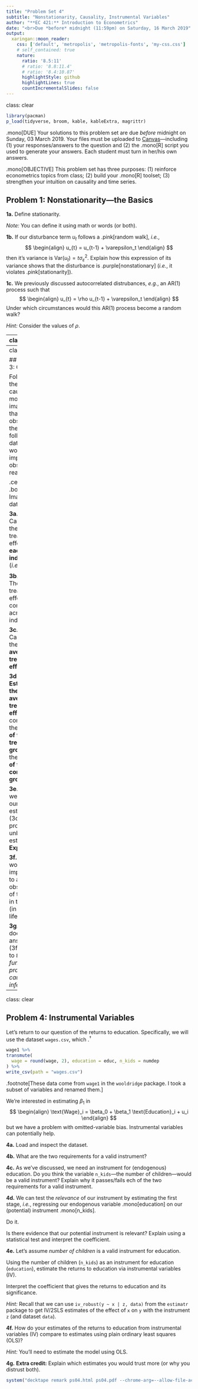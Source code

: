 ```yaml
---
title: "Problem Set 4"
subtitle: "Nonstationarity, Causality, Instrumental Variables"
author: "**EC 421:** Introduction to Econometrics"
date: "<br>Due *before* midnight (11:59pm) on Saturday, 16 March 2019"
output:
  xaringan::moon_reader:
    css: ['default', 'metropolis', 'metropolis-fonts', 'my-css.css']
    # self_contained: true
    nature:
      ratio: '8.5:11'
      # ratio: '8.8:11.4'
      # ratio: '8.4:10.87'
      highlightStyle: github
      highlightLines: true
      countIncrementalSlides: false
---
```

class: clear

```R
library(pacman)
p_load(tidyverse, broom, kable, kableExtra, magrittr)
```

.mono[DUE] Your solutions to this problem set are due *before* midnight on Sunday, 03 March 2019. Your files must be uploaded to [Canvas](https://canvas.uoregon.edu/)—including (1) your responses/answers to the question and (2) the .mono[R] script you used to generate your answers. Each student must turn in her/his own answers.

.mono[OBJECTIVE] This problem set has three purposes: (1) reinforce econometrics topics from class; (2) build your .mono[R] toolset; (3) strengthen your intuition on causality and time series.

## Problem 1: Nonstationarity—the Basics

**1a.** Define stationarity.

*Note:* You can define it using math or words (or both).

**1b.** If our disturbance term $u_t$ follows a .pink[random walk], *i.e.*,
$$
\begin{align}
  u_{t} = u_{t-1} + \varepsilon_t
\end{align}
$$
then it's variance is $\mathop{\text{Var}} \left( u_t \right) = t \sigma_{\varepsilon}^2$. Explain how this expression of its variance shows that the disturbance is .purple[nonstationary] (*i.e.*, it violates .pink[stationarity]).

**1c.** We previously discussed autocorrelated distrubances, *e.g.*, an AR(1) process such that
$$
\begin{align}
  u_{t} = \rho u_{t-1} + \varepsilon_t
\end{align}
$$
Under which circumstances would this AR(1) process become a random walk?

*Hint:* Consider the values of $\rho$.

---
class: clear

## Problem 2: Nonstationarity—the Simulation

In this problem, we are going to create two independent, .hi-purple[nonstationary] time series. Specifically, we'll create two random walks. Then, we'll regress the first random walk on the second random walk.

*Hint:* Generating random walks is *nearly* identical to generating AR(1) processes, as you did in lab.

**2a.** Generate the first 30-period random walk. We will name it `v`.
$$
\begin{align}
  v_t = v_{t-1} + \varepsilon_t
\end{align}
$$
where $\varepsilon_t$ comes from a normal distribution with mean 0 and standard deviation 1.

Here is some .mono[R] to help.

```R
# Set a seed (so your results stay the same)
set.seed(123)
# Generate the initial number, (this will be v[1])
v <- rnorm(1, mean = 0, sd = 1)
# For loop to create the random walk
for (t in 2:30) {
  # Create the 'next' observation
  ...
}
```
while you're filling in the `for` loop, keep in mind (**1**) our equation for the random walk at the beginning of this question (meaning $v_t$ depends upon $v_{t-1}$ and $\varepsilon_t$) and (**2**) the fact that you can reference different observations in .mono[R], *e.g.*,

- `v[t]` refers to the $t$.super[th] observation
- `v[t-1]` refers to the $(t-1)$.super[th] observation
- `v[3]` refers to the $3$.super[rd] observation

If you need more help on for loops, don't forget there are lab materials on Canvas and resources online (*e.g.*, [datamentor.io](https://www.datamentor.io/r-programming/for-loop/) and [datacamp.com](https://www.datacamp.com/community/tutorials/tutorial-on-loops-in-r) have lots of resources).

**2b.** Generate a second 30-period random walk called `w`. This part is exactly the same as (2a), but you **use a different seed** (*i.e.*, `set.seed(456)`) and **name the variable** `w`.

**2c.** We .orange[independently] generated these two time series. Ideally (from a statistical point of view), should we find a statistically significant relationship between the two series? Explain.

**2d.** Regress `w` on `v`. Report the results from the $t$ test. Do they match your expectations from (2c)?

---
class: clear

## Problem 3: Causality

Following the Rubin causal model, imagine that we observe the following data (which would be impossible observe in real life):

.center[
.bold[Table: Imaginary dataset]
]
```R
rubin_df <- data.frame(
  i = 1:4,
  trt = rep(c(0,1), each = 2),
  y1 = c(12, 7, 5, 6),
  y0 = c(8, 5, 1, 4)
)
rubin_df %>%
kable(
  col.names = c(".math[i]", "Trt.", "y.sub[1]", "y.sub[0]"),
  escape = F
) %>%
kable_styling(full_width = F) %>%
row_spec(1:4, background = "white")
```

**3a.** Calculate the treatment effect **for each individaul** (*i.e.*, $\tau_i$).

**3b.** **[T/F]** The treatment effect is constant across individuals.

**3c.** Calculate the **average treatment effect**.

**3d** **Estimate the average treatment effect** by comparing the **mean of the treatment group** to the **mean of the control group**.

**3e.** Should we expect our estimator in (3d) to provide unbiased estimates? **Explain.**

**3f.** Why would it be impossible to actually observe all of the data in the table (in real life)?

**3g.** How does your answer in (3f) relate to *the fundametal problem of causal inference*?


---
class: clear

## Problem 4: Instrumental Variables

Let's return to our question of the returns to education. Specifically, we will use the dataset `wages.csv`, which .<sup>†</sup>

```R
wage1 %>%
transmute(
  wage = round(wage, 2), education = educ, n_kids = numdep
) %>%
write_csv(path = "wages.csv")
```

.footnote[These data come from `wage1` in the `wooldridge` package. I took a subset of variables and renamed them.]

We're interested in estimating $\beta_1$ in
$$
\begin{align}
  \text{Wage}_i = \beta_0 + \beta_1 \text{Education}_i + u_i
\end{align}
$$
but we have a problem with omitted-variable bias. Instrumental variables can potentially help.

**4a.** Load and inspect the dataset.

**4b.** What are the two requirements for a valid instrument?

**4c.** As we've discussed, we need an instrument for (endogenous) education. Do you think the variable `n_kids`—the number of children—would be a valid instrument? Explain why it passes/fails ech of the two requirements for a valid instrument.

**4d.** We can test the *relevance* of our instrument by estimating the first stage, *i.e.*, regressing our endogenous variable .mono[education] on our (potential) instrument .mono[n_kids].

Do it.

Is there evidence that our potential instrument is relevant? Explain using a statistical test and interpret the coefficient.

**4e.** Let's assume *number of children* is a valid instrument for education.

Using the number of children (`n_kids`) as an instrument for education (`education`), estimate the returns to education via instrumental variables (IV).

Interpret the coefficient that gives the returns to education and its significance.

*Hint:* Recall that we can use `iv_robust(y ~ x | z, data)` from the `estimatr` package to get IV/2SLS estimates of the effect of `x` on `y` with the instrument `z` (and dataset `data`).

**4f.** How do your estimates of the returns to education from instrumental variables (IV) compare to estimates using plain ordinary least squares (OLS)?

*Hint:* You'll need to estimate the model using OLS.

**4g.** **Extra credit:** Explain which estimates you would trust more (or why you distrust both).

```R
system("decktape remark ps04.html ps04.pdf --chrome-arg=--allow-file-access-from-files")
```
